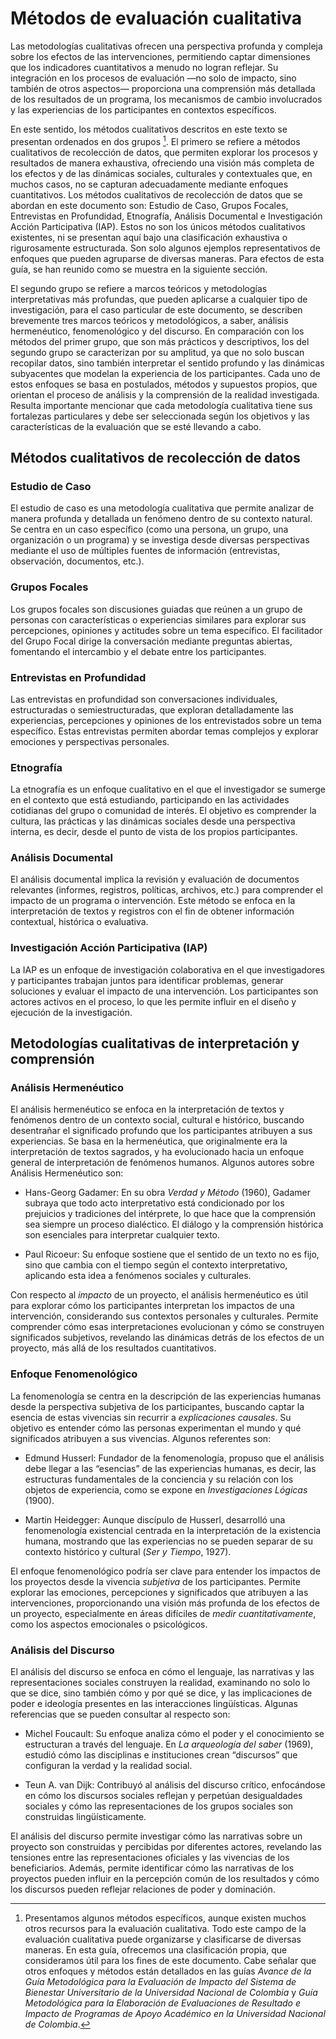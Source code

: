 # Métodos de evaluación cualitativa

Las metodologías cualitativas ofrecen una perspectiva profunda y compleja sobre los efectos de las intervenciones, permitiendo captar dimensiones que los indicadores cuantitativos a menudo no logran reflejar. Su integración en los procesos de evaluación —no solo de impacto, sino también de otros aspectos— proporciona una comprensión más detallada de los resultados de un programa, los mecanismos de cambio involucrados y las experiencias de los participantes en contextos específicos.

En este sentido, los métodos cualitativos descritos en este texto se presentan ordenados en dos grupos [^9]. El primero se refiere a métodos cualitativos de recolección de datos, que permiten explorar los procesos y resultados de manera exhaustiva, ofreciendo una visión más completa de los efectos y de las dinámicas sociales, culturales y contextuales que, en muchos casos, no se capturan adecuadamente mediante enfoques cuantitativos. Los métodos cualitativos de recolección de datos que se abordan en este documento son: Estudio de Caso, Grupos Focales, Entrevistas en Profundidad, Etnografía, Análisis Documental e Investigación Acción Participativa (IAP). Estos no son los únicos métodos cualitativos existentes, ni se presentan aquí bajo una clasificación exhaustiva o rigurosamente estructurada. Son solo algunos ejemplos representativos de enfoques que pueden agruparse de diversas maneras. Para efectos de esta guía, se han reunido como se muestra en la siguiente sección.

[^9]: Presentamos algunos métodos específicos, aunque existen muchos otros recursos para la evaluación cualitativa. Todo este campo de la evaluación cualitativa puede organizarse y clasificarse de diversas maneras. En esta guía, ofrecemos una clasificación propia, que consideramos útil para los fines de este documento. Cabe señalar que otros enfoques y métodos están detallados en las guías *Avance de la Guía Metodológica para la Evaluación de Impacto del Sistema de Bienestar Universitario de la Universidad Nacional de Colombia* y *Guía Metodológica para la Elaboración de Evaluaciones de Resultado e Impacto de Programas de Apoyo Académico en la Universidad Nacional de Colombia*.

El segundo grupo se refiere a marcos teóricos y metodologías interpretativas más profundas, que pueden aplicarse a cualquier tipo de investigación, para el caso particular de este documento, se describen brevemente tres marcos teóricos y metodológicos, a saber, análisis hermenéutico, fenomenológico y del discurso. En comparación con los métodos del primer grupo, que son más prácticos y descriptivos, los del segundo grupo se caracterizan por su amplitud, ya que no solo buscan recopilar datos, sino también interpretar el sentido profundo y las dinámicas subyacentes que modelan la experiencia de los participantes. Cada uno de estos enfoques se basa en postulados, métodos y supuestos propios, que orientan el proceso de análisis y la comprensión de la realidad investigada. Resulta importante mencionar que cada metodología cualitativa tiene sus fortalezas particulares y debe ser seleccionada según los objetivos y las características de la evaluación que se esté llevando a cabo.

## Métodos cualitativos de recolección de datos

### Estudio de Caso

El estudio de caso es una metodología cualitativa que permite analizar de manera profunda y detallada un fenómeno dentro de su contexto natural. Se centra en un caso específico (como una persona, un grupo, una organización o un programa) y se investiga desde diversas perspectivas mediante el uso de múltiples fuentes de información (entrevistas, observación, documentos, etc.).

### Grupos Focales

Los grupos focales son discusiones guiadas que reúnen a un grupo de personas con características o experiencias similares para explorar sus percepciones, opiniones y actitudes sobre un tema específico. El facilitador del Grupo Focal dirige la conversación mediante preguntas abiertas, fomentando el intercambio y el debate entre los participantes.

### Entrevistas en Profundidad

Las entrevistas en profundidad son conversaciones individuales, estructuradas o semiestructuradas, que exploran detalladamente las experiencias, percepciones y opiniones de los entrevistados sobre un tema específico. Estas entrevistas permiten abordar temas complejos y explorar emociones y perspectivas personales.

### Etnografía

La etnografía es un enfoque cualitativo en el que el investigador se sumerge en el contexto que está estudiando, participando en las actividades cotidianas del grupo o comunidad de interés. El objetivo es comprender la cultura, las prácticas y las dinámicas sociales desde una perspectiva interna, es decir, desde el punto de vista de los propios participantes.

### Análisis Documental

El análisis documental implica la revisión y evaluación de documentos relevantes (informes, registros, políticas, archivos, etc.) para comprender el impacto de un programa o intervención. Este método se enfoca en la interpretación de textos y registros con el fin de obtener información contextual, histórica o evaluativa.

### Investigación Acción Participativa (IAP)

La IAP es un enfoque de investigación colaborativa en el que investigadores y participantes trabajan juntos para identificar problemas, generar soluciones y evaluar el impacto de una intervención. Los participantes son actores activos en el proceso, lo que les permite influir en el diseño y ejecución de la investigación.

## Metodologías cualitativas de interpretación y comprensión

### Análisis Hermenéutico

El análisis hermenéutico se enfoca en la interpretación de textos y fenómenos dentro de un contexto social, cultural e histórico, buscando desentrañar el significado profundo que los participantes atribuyen a sus experiencias. Se basa en la hermenéutica, que originalmente era la interpretación de textos sagrados, y ha evolucionado hacia un enfoque general de interpretación de fenómenos humanos. Algunos autores sobre Análisis Hermenéutico son:

* Hans-Georg Gadamer: En su obra *Verdad y Método* (1960), Gadamer subraya que todo acto interpretativo está condicionado por los prejuicios y tradiciones del intérprete, lo que hace que la comprensión sea siempre un proceso dialéctico. El diálogo y la comprensión histórica son esenciales para interpretar cualquier texto.

* Paul Ricoeur: Su enfoque sostiene que el sentido de un texto no es fijo, sino que cambia con el tiempo según el contexto interpretativo, aplicando esta idea a fenómenos sociales y culturales.

Con respecto al *impacto* de un proyecto, el análisis hermenéutico es útil para explorar cómo los participantes interpretan los impactos de una intervención, considerando sus contextos personales y culturales. Permite comprender cómo esas interpretaciones evolucionan y cómo se construyen significados subjetivos, revelando las dinámicas detrás de los efectos de un proyecto, más allá de los resultados cuantitativos.

### Enfoque Fenomenológico

La fenomenología se centra en la descripción de las experiencias humanas desde la perspectiva subjetiva de los participantes, buscando captar la esencia de estas vivencias sin recurrir a *explicaciones causales*. Su objetivo es entender cómo las personas experimentan el mundo y qué significados atribuyen a sus vivencias. Algunos referentes son:

* Edmund Husserl: Fundador de la fenomenología, propuso que el análisis debe llegar a las "esencias" de las experiencias humanas, es decir, las estructuras fundamentales de la conciencia y su relación con los objetos de experiencia, como se expone en *Investigaciones Lógicas* (1900).

* Martin Heidegger: Aunque discípulo de Husserl, desarrolló una fenomenología existencial centrada en la interpretación de la existencia humana, mostrando que las experiencias no se pueden separar de su contexto histórico y cultural (*Ser y Tiempo*, 1927).

El enfoque fenomenológico podría ser clave para entender los impactos de los proyectos desde la vivencia *subjetiva* de los participantes. Permite explorar las emociones, percepciones y significados que atribuyen a las intervenciones, proporcionando una visión más profunda de los efectos de un proyecto, especialmente en áreas difíciles de *medir cuantitativamente*, como los aspectos emocionales o psicológicos.

### Análisis del Discurso

El análisis del discurso se enfoca en cómo el lenguaje, las narrativas y las representaciones sociales construyen la realidad, examinando no solo lo que se dice, sino también cómo y por qué se dice, y las implicaciones de poder e ideología presentes en las interacciones lingüísticas. Algunas referencias que se pueden consultar al respecto son:

* Michel Foucault: Su enfoque analiza cómo el poder y el conocimiento se estructuran a través del lenguaje. En *La arqueología del saber* (1969), estudió cómo las disciplinas e instituciones crean "discursos" que configuran la verdad y la realidad social.

* Teun A. van Dijk: Contribuyó al análisis del discurso crítico, enfocándose en cómo los discursos sociales reflejan y perpetúan desigualdades sociales y cómo las representaciones de los grupos sociales son construidas lingüísticamente.

El análisis del discurso permite investigar cómo las narrativas sobre un proyecto son construidas y percibidas por diferentes actores, revelando las tensiones entre las representaciones oficiales y las vivencias de los beneficiarios. Además, permite identificar cómo las narrativas de los proyectos pueden influir en la percepción común de los resultados y cómo los discursos pueden reflejar relaciones de poder y dominación.

